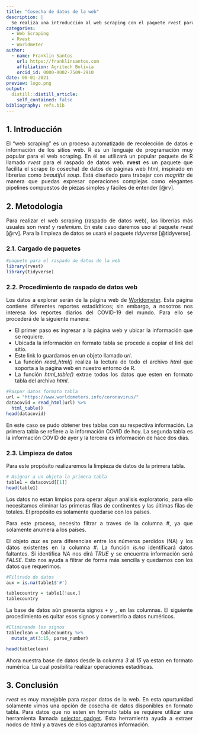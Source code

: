 ```yaml
---
title: "Cosecha de datos de la web"
description: |
  Se realiza una introducción al web scraping con el paquete rvest para la cosecha de datos de la web.
categories:
  - Web Scraping
  - Rvest
  - Worldmeter
author:
  - name: Franklin Santos
    url: https://franklinsantos.com
    affiliation: Agritech Bolivia
    orcid_id: 0000-0002-7509-2910
date: 06-01-2021
preview: logo.png
output:
  distill::distill_article:
    self_contained: false
bibliography: refs.bib
---
```


<style>
body {
text-align: justify}
</style>

## 1. Introducción
El "web scraping" es un proceso automatizado de recolección de datos e información de los sitios web. R es un lenguaje de programación muy popular para el web scraping. En él se utilizará un popular paquete de R llamado *rvest* para el raspado de datos web. **rvest** es un paquete que facilita el scrape (o cosecha) de datos de páginas web html, inspirado en librerías como *beautiful soup*. Está diseñado para trabajar con *magrittr* de manera que puedas expresar operaciones complejas como elegantes pipelines compuestos de piezas simples y fáciles de entender [@rv].


## 2. Metodología
Para realizar el web scraping (raspado de datos web), las librerías más usuales son *rvest* y *rselenium*. En este caso daremos uso al paquete *rvest* [@rv]. Para la limpieza de datos se usará el paquete *tidyverse* [@tidyverse]. 

### 2.1. Cargado de paquetes
```r
#paquete para el raspado de datos de la web
library(rvest)
library(tidyverse)
```

### 2.2. Procedimiento de raspado de datos web
Los datos a explorar serán de la página web de [Worldometer](https://www.worldometers.info/). Esta página contiene diferentes reportes estadídticos; sin embargo, a nosotros nos interesa los reportes diarios del COVID-19 del mundo. Para ello se procederá de la siguiente manera:

  - El primer paso es ingresar a la página web y ubicar la información que se requiere.
  - Ubicada la información en formato tabla se procede a copiar el link del sitio.
  - Este link lo guardamos en un objeto llamado *url*.
  - La función *read_html()* realiza la lectura de todo el archivo *html* que soporta a la página web en nuestro entorno de R.
  - La función *html_table()* extrae todos los datos que esten en formato tabla del archivo *html*.

```r
#Raspar datos formato tabla
url = "https://www.worldometers.info/coronavirus/"
datacovid = read_html(url) %>% 
  html_table()
head(datacovid)

```

En este caso se pudo obtener tres tablas con su respectiva información. La primera tabla se refiere a la información COVID de hoy. La segunda tabla es la información COVID de ayer y la tercera es información de hace dos días. 

### 2.3. Limpieza de datos

Para este propósito realizaremos la limpieza de datos de la primera tabla.

```r
# Asignar a un objeto la primera tabla 
table1 = datacovid[[1]]
head(table1)

```

Los datos no estan limpios para operar algun análisis exploratorio, para ello necesitamos eliminar las primeras filas de continentes y las últimas filas de totales. El propósito es solamente quedarse con los países. 

Para este proceso, necesito filtrar a traves de la columna *#*, ya que solamente anumera a los países.

El objeto *aux* es para diferencias entre los números perdidos (NA) y los dátos existentes en la columna *#*. La función *is.na* identificará datos faltantes. Si identifica *NA*  nos dirá *TRUE* y se encuentra información será *FALSE*. Esto nos ayuda a filtrar de forma más sencilla y quedarnos con los datos que requerimos.

```r
#Filtrado de datos
aux = is.na(table1$'#')

tablecountry = table1[!aux,]
tablecountry
```

La base de datos aún presenta signos `+` y `,` en las columnas. El siguiente procedimiento es quitar esos signos y convertirlo a datos numéricos.

```r
#Eliminando los signos
tableclean = tablecountry %>% 
  mutate_at(3:15, parse_number)

head(tableclean)
```

Ahora nuestra base de datos desde la colunma *3* al *15* ya estan en formato numérica. La cual posibilita realizar operaciones estadíticas.

## 3. Conclusión
*rvest* es muy manejable para raspar datos de la web. En esta opurtunidad solamente vimos una opción de cosecha de datos disponibles en formato tabla. Para datos que no esten en formato tabla se requiere utilizar una herramienta llamada [selector gadget](https://chrome.google.com/webstore/detail/selectorgadget/mhjhnkcfbdhnjickkkdbjoemdmbfginb?hl=en). Esta herramienta ayuda a extraer nodos de html y a traves de ellos capturamos información.

